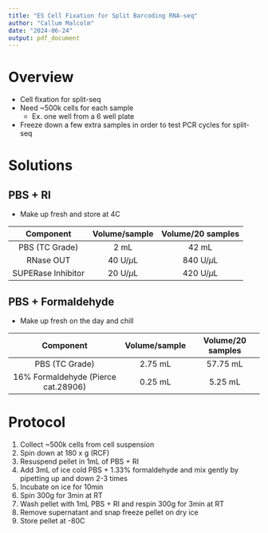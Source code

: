 ```yaml
---
title: "ES Cell Fixation for Split Barcoding RNA-seq"
author: "Callum Malcolm"
date: "2024-06-24"
output: pdf_document
---
```


# Overview
- Cell fixation for split-seq 
- Need ~500k cells for each sample
  * Ex. one well from a 6 well plate
- Freeze down a few extra samples in order to test PCR cycles for split-seq


# Solutions

## PBS + RI
- Make up fresh and store at 4C

|Component       |Volume/sample| Volume/20 samples |
|:--------------:|:----:|:---------:|
| PBS (TC Grade) | 2 mL |  42 mL   |
| RNase OUT        | 40 U/$\mu$L |  840 U/$\mu$L |
| SUPERase Inhibitor    | 20 U/$\mu$L | 420 U/$\mu$L |

## PBS + Formaldehyde
- Make up fresh on the day and chill

|Component       |Volume/sample| Volume/20 samples |
|:--------------:|:----:|:---------:|
| PBS (TC Grade) | 2.75 mL |  57.75 mL   |
| 16% Formaldehyde (Pierce cat.28906) | 0.25 mL |  5.25 mL |

# Protocol
1. Collect ~500k cells from cell suspension
2. Spin down at 180 x g (RCF)
3. Resuspend pellet in 1mL of PBS + RI
4.  Add 3mL of ice cold PBS + 1.33% formaldehyde and mix gently by pipetting up and down 2-3 times
5. Incubate on ice for 10min
6. Spin 300g for 3min at RT
7. Wash pellet with 1mL PBS + RI and respin 300g for 3min at RT
8. Remove supernatant and snap freeze pellet on dry ice
9. Store pellet at -80C



